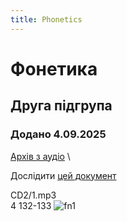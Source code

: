 ```yaml
---
title: Phonetics
---
```


# Фонетика

## Друга підгрупа

### Додано 4.09.2025

[Архів з аудіо](https://drive.google.com/drive/mobile/folders/1wS6gswOli-StjoNAvlZ7RwPoZV7mU7x8) \

Дослідити [цей документ](https://krnu.org/mod/resource/view.php?id=26439)

CD2/1.mp3 \
4 132-133
![fn1](/img/fn2_1.jpg)
